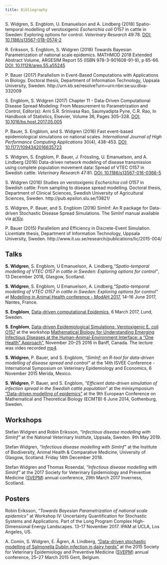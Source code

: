 ```yaml
---
title: Bibliography
---
```


S. Widgren, S. Engblom, U. Emanuelson and A. Lindberg (2018)
Spatio-temporal modelling of verotoxigenic *Escherichia coli* O157 in
cattle in Sweden: Exploring options for control. *Veterinary Research*
49:78.  [DOI:
10.1186/s13567-018-0574-2](https://doi.org/10.1186/s13567-018-0574-2)

R. Eriksson, S. Engblom, S. Widgren (2018) Towards Bayesian
Parametrization of national scale epidemics. MATHMOD 2018 Extended
Abstract Volume​, ARGESIM Report 55 (ISBN 978-3-901608-91-9), p 65-66.
[DOI: 10.11128/arep.55.a55245](https://doi.org/10.11128/arep.55.a55245)

P. Bauer (2017) Parallelism in Event-Based Computations with
Applications in Biology. Doctoral thesis, Department of Information
Technology, Uppsala University,
Sweden. http://urn.kb.se/resolve?urn=urn:nbn:se:uu:diva-332009

S. Engblom, S. Widgren (2017) Chapter 11 - Data-Driven Computational
Disease Spread Modeling: From Measurement to Parametrization and
Control, Editor(s): Arni S.R. Srinivasa Rao, Saumyadipta Pyne,
C.R. Rao, In Handbook of Statistics, Elsevier, Volume 36, Pages
305--328. [DOI: 10.1016/bs.host.2017.05.005](https://doi.org/10.1016/bs.host.2017.05.005)

P. Bauer, S. Engblom, and S. Widgren (2016) Fast event-based
epidemiological simulations on national scales. *International Journal
of High Performance Computing Applications* 30(4),
438-453. [DOI: 10.1177/1094342016635723](https://doi.org/10.1177/1094342016635723)

S. Widgren, S. Engblom, P. Bauer, J. Fr&ouml;ssling, U. Emanuelson,
and A. Lindberg (2016) Data-driven network modeling of disease
transmission using complete population movement data: Spread of VTEC
O157 in Swedish cattle. *Veterinary Research*
47:81. [DOI: 10.1186/s13567-016-0366-5](https://doi.org/10.1186/s13567-016-0366-5)

S. Widgren (2016) Studies on verotoxigenic *Escherichia coli* O157 in
Swedish cattle: From sampling to disease spread modelling. Doctoral
thesis, Department of Clinical Sciences, Swedish University of
Agricultural Sciences,
Sweden. http://pub.epsilon.slu.se/13821/

S. Widgren, P. Bauer, and S. Engblom (2016) SimInf: An R package for
Data-driven Stochastic Disease Spread Simulations. The SimInf manual
available via [arXiv](http://arxiv.org/abs/1605.01421).

P. Bauer (2015) Parallelism and Efficiency in Discrete-Event
Simulation. Licentiate thesis, Department of Information Technology,
Uppsala University,
Sweden. http://www.it.uu.se/research/publications/lic/2015-004/

## Talks

**S. Widgren**, S. Engblom, U Emanuelson,
  A. Lindberg,*"Spatio-temporal modelling of VTEC O157 in cattle in
  Sweden: Exploring options for control"*, 13 December 2018, Glasgow,
  Scotland.

**S. Widgren**, S. Engblom, U Emanuelson,
  A. Lindberg,*"Spatio-temporal modelling of VTEC O157 in cattle in
  Sweden: Exploring options for control"* at [Modelling in Animal
  Health conference - ModAH
  2017](https://workshop.inra.fr/modah2017/), 14--16 June 2017,
  Nantes, France.

**S. Engblom**, [Data-driven computational
  Epidemics](http://www.maths.lu.se/kalendarium/?event=data-driven-computational-epidemics),
  6 March 2017, Lund, Sweden.

**S. Engblom**, [Data-driven Epidemiological Simulations:
Verotoxigenic E. coli
O157](http://www.birs.ca/workshops/2016/16w5041/files/Stefan_Engblom_BIRS.pdf)
at the workshop [Mathematical Biology for Understanding Emerging
Infectious Diseases at the Human-Animal-Environment Interface: a "One
Health"
Approach"](http://www.birs.ca/events/2016/5-day-workshops/16w5041),
November 20--25 2016 in Banff, Canada. The lecture was video recorded
[mp4](http://videos.birs.ca/2016/16w5041/201611240925-Engblom.mp4).

**S. Widgren**, P. Bauer, and S. Engblom, *"SimInf; an R-tool for
data-driven modelling of disease spread and control"* at the 14th
ISVEE Conference - International Symposium on Veterinary Epidemiology
and Economics, 6 November 2015 Merida, Mexico.

**S. Widgren**, P. Bauer, and S. Engblom, *"Efficient data-driven
simulation of infection spread in the Swedish cattle population"* at
the minisymposium ["Data-driven modelling of
epidemics"](http://user.it.uu.se/~stefane/formalia/ProgramDDE.pdf) at
the 9th European Conference on Mathematical and Theoretical Biology
(ECMTB) 6 June 2014, Gothenburg, Sweden.

## Workshops

Stefan Widgren and Robin Eriksson, *"Infectious disease modelling with
SimInf"* at the National Veterinary Institute, Uppsala, Sweden. 9th
May 2019.

Stefan Widgren, *"Infectious disease modelling with SimInf"* at the
Institute of Biodiversity, Animal Health & Comparative Medicine,
University of Glasgow, Scotland. Friday 14th December 2018.

Stefan Widgren and Thomas Rosendal, *"Infectious disease modelling
with SimInf"* at the 2017 Society for Veterinary Epidemiology and
Preventive Medicine ([SVEPM](http://www.svepm2017.org/programme/))
annual conference, 29th March 2017 Inverness, Scotland.

## Posters

Robin Eriksson, *"Towards Bayesian Parametrization of national scale
epidemics"* at Workshop IV: Uncertainty Quantification for Stochastic
Systems and Applications. Part of the Long Program Complex
High-Dimensional Energy Landscapes. 13--17 November 2017. IPAM at UCLA,
Los Angeles, US.

A. Comin, S. Widgren, E. &Aring;gren, A. Lindberg, ["Data-driven
stochastic modelling of Salmonella Dublin infection in dairy
herds"](http://www.svepm.org.uk/f-Download-d-file.html?id=1098) at the
2015 Society for Veterinary Epidemiology and Preventive Medicine
([SVEPM](http://www.svepm.org.uk/f-Download-d-file.html?id=1254))
annual conference, 25--27 March 2015 Gent, Belgium.
